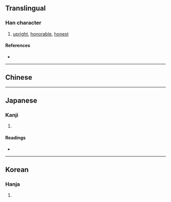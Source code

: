 {{also|廉}}
{{character info/new}}
==Translingual==

===Han character===
{{Han char|rn=8|rad=亠|as=11|sn=13|four=|canj=YHXC|ids=⿱亠⿰丿兼}}

# [[upright]], [[honorable]], [[honest]]

====References====
* {{Han ref|kx=0089.201|hdz=10291.081|uh=4EB7|ud=20151}}

----

==Chinese==
{{zh-see|廉|v}}

----

==Japanese==

===Kanji===
{{ja-kanji|grade=|rs=亠11}}

# {{rfdef|ja|sort=亠11}}

====Readings====
* {{ja-readings|on=[[れん]] (ren)|kun=[[かど]] (kado), [[やすい]] (yasui)}}

----

==Korean==

===Hanja===
{{ko-hanja|hangeul=렴|rv=ryeom|mr=ryŏm}}

# {{rfdef|ko|sort=亠11}}